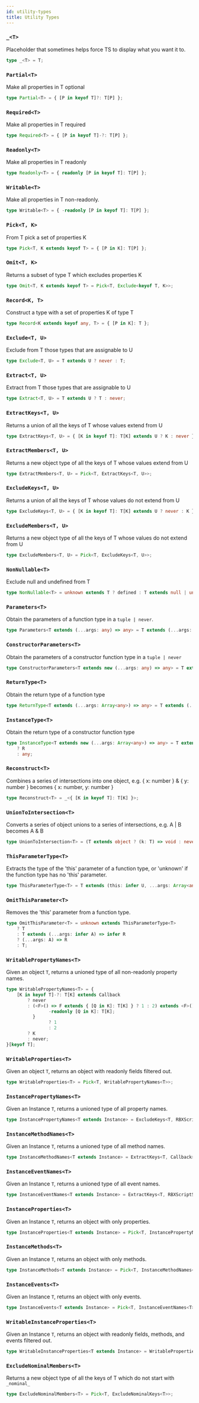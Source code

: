 ```yaml
---
id: utility-types
title: Utility Types
---
```


### `_<T>`
Placeholder that sometimes helps force TS to display what you want it to.
```ts
type _<T> = T;
```

### `Partial<T>`
Make all properties in T optional
```ts
type Partial<T> = { [P in keyof T]?: T[P] };
```

### `Required<T>`
Make all properties in T required
```ts
type Required<T> = { [P in keyof T]-?: T[P] };
```

### `Readonly<T>`
Make all properties in T readonly
```ts
type Readonly<T> = { readonly [P in keyof T]: T[P] };
```

### `Writable<T>`
Make all properties in T non-readonly.
```ts
type Writable<T> = { -readonly [P in keyof T]: T[P] };
```

### `Pick<T, K>`
From T pick a set of properties K
```ts
type Pick<T, K extends keyof T> = { [P in K]: T[P] };
```

### `Omit<T, K>`
Returns a subset of type T which excludes properties K
```ts
type Omit<T, K extends keyof T> = Pick<T, Exclude<keyof T, K>>;
```

### `Record<K, T>`
Construct a type with a set of properties K of type T
```ts
type Record<K extends keyof any, T> = { [P in K]: T };
```

### `Exclude<T, U>`
Exclude from T those types that are assignable to U
```ts
type Exclude<T, U> = T extends U ? never : T;
```

### `Extract<T, U>`
Extract from T those types that are assignable to U
```ts
type Extract<T, U> = T extends U ? T : never;
```

### `ExtractKeys<T, U>`
Returns a union of all the keys of T whose values extend from U
```ts
type ExtractKeys<T, U> = { [K in keyof T]: T[K] extends U ? K : never }[keyof T];
```

### `ExtractMembers<T, U>`
Returns a new object type of all the keys of T whose values extend from U
```ts
type ExtractMembers<T, U> = Pick<T, ExtractKeys<T, U>>;
```

### `ExcludeKeys<T, U>`
Returns a union of all the keys of T whose values do not extend from U
```ts
type ExcludeKeys<T, U> = { [K in keyof T]: T[K] extends U ? never : K }[keyof T];
```

### `ExcludeMembers<T, U>`
Returns a new object type of all the keys of T whose values do not extend from U
```ts
type ExcludeMembers<T, U> = Pick<T, ExcludeKeys<T, U>>;
```

### `NonNullable<T>`
Exclude null and undefined from T
```ts
type NonNullable<T> = unknown extends T ? defined : T extends null | undefined ? never : T;
```

### `Parameters<T>`
Obtain the parameters of a function type in a `tuple | never`.
```ts
type Parameters<T extends (...args: any) => any> = T extends (...args: infer P) => any ? P : never;
```

### `ConstructorParameters<T>`
Obtain the parameters of a constructor function type in a `tuple | never`
```ts
type ConstructorParameters<T extends new (...args: any) => any> = T extends new (...args: infer P) => any ? P : never;
```

### `ReturnType<T>`
Obtain the return type of a function type
```ts
type ReturnType<T extends (...args: Array<any>) => any> = T extends (...args: Array<any>) => infer R ? R : any;
```

### `InstanceType<T>`
Obtain the return type of a constructor function type
```ts
type InstanceType<T extends new (...args: Array<any>) => any> = T extends new (...args: Array<any>) => infer R
	? R
	: any;
```

### `Reconstruct<T>`
Combines a series of intersections into one object, e.g. { x: number } & { y: number } becomes { x: number, y: number }
```ts
type Reconstruct<T> = _<{ [K in keyof T]: T[K] }>;
```

### `UnionToIntersection<T>`
Converts a series of object unions to a series of intersections, e.g. A | B becomes A & B
```ts
type UnionToIntersection<T> = (T extends object ? (k: T) => void : never) extends (k: infer U) => void ? U : never;
```

### `ThisParameterType<T>`
Extracts the type of the 'this' parameter of a function type, or 'unknown' if the function type has no 'this' parameter.
```ts
type ThisParameterType<T> = T extends (this: infer U, ...args: Array<any>) => any ? U : unknown;
```

### `OmitThisParameter<T>`
Removes the 'this' parameter from a function type.
```ts
type OmitThisParameter<T> = unknown extends ThisParameterType<T>
	? T
	: T extends (...args: infer A) => infer R
	? (...args: A) => R
	: T;
```

### `WritablePropertyNames<T>`
Given an object `T`, returns a unioned type of all non-readonly property names.
```ts
type WritablePropertyNames<T> = {
	[K in keyof T]-?: T[K] extends Callback
		? never
		: (<F>() => F extends { [Q in K]: T[K] } ? 1 : 2) extends <F>() => F extends {
				-readonly [Q in K]: T[K];
		  }
				? 1
				: 2
		? K
		: never;
}[keyof T];
```

### `WritableProperties<T>`
Given an object `T`, returns an object with readonly fields filtered out.
```ts
type WritableProperties<T> = Pick<T, WritablePropertyNames<T>>;
```

### `InstancePropertyNames<T>`
Given an Instance `T`, returns a unioned type of all property names.
```ts
type InstancePropertyNames<T extends Instance> = ExcludeKeys<T, RBXScriptSignal | Callback | symbol>;
```

### `InstanceMethodNames<T>`
Given an Instance `T`, returns a unioned type of all method names.
```ts
type InstanceMethodNames<T extends Instance> = ExtractKeys<T, Callback>;
```

### `InstanceEventNames<T>`
Given an Instance `T`, returns a unioned type of all event names.
```ts
type InstanceEventNames<T extends Instance> = ExtractKeys<T, RBXScriptSignal>;
```

### `InstanceProperties<T>`
Given an Instance `T`, returns an object with only properties.
```ts
type InstanceProperties<T extends Instance> = Pick<T, InstancePropertyNames<T>>;
```

### `InstanceMethods<T>`
Given an Instance `T`, returns an object with only methods.
```ts
type InstanceMethods<T extends Instance> = Pick<T, InstanceMethodNames<T>>;
```

### `InstanceEvents<T>`
Given an Instance `T`, returns an object with only events.
```ts
type InstanceEvents<T extends Instance> = Pick<T, InstanceEventNames<T>>;
```

### `WritableInstanceProperties<T>`
Given an Instance `T`, returns an object with readonly fields, methods, and events filtered out.
```ts
type WritableInstanceProperties<T extends Instance> = WritableProperties<InstanceProperties<T>>;
```

### `ExcludeNominalMembers<T>`
Returns a new object type of all the keys of T which do not start with `_nominal_`
```ts
type ExcludeNominalMembers<T> = Pick<T, ExcludeNominalKeys<T>>;
```
